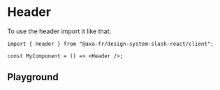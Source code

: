 
<Meta of={HeaderClientStories} name="Header Client" />

# Header

To use the header import it like that:

```tsx title="test.js"
import { Header } from "@axa-fr/design-system-slash-react/client";

const MyComponent = () => <Header />;
```

## Playground

<Canvas of={HeaderClientStories.Playground} />

<Controls story="Header" />
